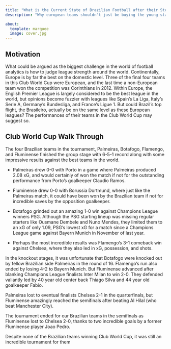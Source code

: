 ```yaml
---
title: "What is the Current State of Brazilian Football after their Stellar Club World Cup"
description: "Why european teams shouldn't just be buying the young stars from Brazil"

about: 
  template: marquee
  image: cover.jpg
---
```


## Motivation

What could be argued as the biggest challenge in the world of football analytics is how to judge league strength around the world. Continentally, Europe is by far the best on the domestic level. Three of the final four teams in this Club World Cup were European, and the last time a non-European team won the competition was Corinthians in 2012. Within Europe, the English Premier League is largely considered to be the best league in the world, but opinions become fuzzier with leagues like Spain's La Liga, Italy's Serie A, Germany's Bundesliga, and France's Ligue 1. But could Brazil's top flight, the Brasileiro, actually be on the same level as these European leagues? The performances of their teams in the Club World Cup may suggest so.

## Club World Cup Walk Through

The four Brazilian teams in the tournament, Palmeiras, Botafogo, Flamengo, and Fluminense finished the group stage with 6-5-1 record along with some impressive results against the best teams in the world.

-   Palmeiras drew 0-0 with Porto in a game where Palmeiras produced 2.08 xG, and would certainly of won the match if not for the outstanding performance from Porto's goalkeeper Claudio Ramos.

-   Fluminense drew 0-0 with Borussia Dortmund, where just like the Palmeiras match, it could have been won by the Brazilian team if not for incredible saves by the opposition goalkeeper.

-   Botafogo grinded out an amazing 1-0 win against Champions League winners PSG. Although the PSG starting lineup was missing regular starters like Ousmane Dembele and Nuno Mendes, they limited them to an xG of only 1.09, PSG's lowest xG for a match since a Champions League game against Bayern Munich in November of last year.

-   Perhaps the most incredible results was Flamengo's 3-1 comeback win against Chelsea, where they also led in xG, possession, and shots.

In the knockout stages, it was unfortunate that Botafogo were knocked out by fellow Brazilian side Palmeiras in the round of 16. Flamengo's run also ended by losing 4-2 to Bayern Munich. But Fluminense advanced after blanking Champions League finalists Inter Milan to win 2-0. They defended valiantly led by 40 year old center back Thiago Silva and 44 year old goalkeeper Fabio.

Palmeiras lost to eventual finalists Chelsea 2-1 in the quarterfinals, but Fluminense amazingly reached the semifinals after beating Al Hilal (who beat Manchester City).

The tournament ended for our Brazilian teams in the semifinals as Fluminense lost to Chelsea 2-0, thanks to two incredible goals by a former Fluminense player Joao Pedro.

Despite none of the Brazilian teams winning Club World Cup, it was still an incredible tournament for them

### 

